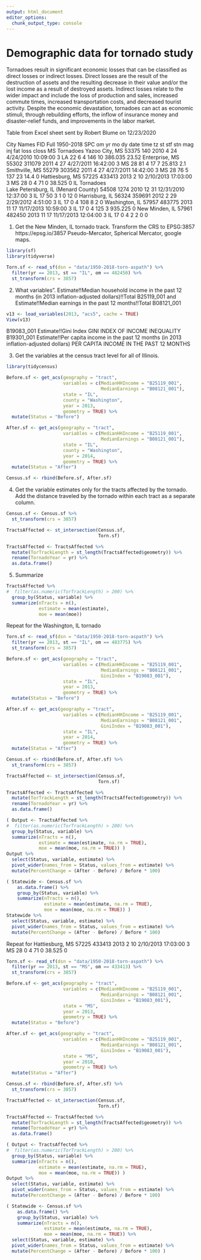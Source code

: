 ```yaml
---
output: html_document
editor_options: 
  chunk_output_type: console
---
```

# Demographic data for tornado study

Tornadoes result in significant economic losses that can be classified as direct losses or indirect losses. Direct losses are the result of the destruction of assets and the resulting decrease in their value and/or the lost income as a result of destroyed assets. Indirect losses relate to the wider impact and include the loss of production and sales, increased commute times, increased transportation costs, and decreased tourist activity. Despite the economic devastation, tornadoes can act as economic stimuli, through rebuilding efforts, the inflow of insurance money and disaster-relief funds, and improvements in the labor market.

Table from Excel sheet sent by Robert Blume on 12/23/2020

City Names	FID  Full 1950-2018 SPC	om	yr	mo	dy	date	time	tz	st	stf	stn	mag	inj	fat	loss	closs
    MS Tornadoes
Yazoo City, MS	53375	140	2010	4	24	4/24/2010	10:09:00	3	LA	22	6	4	146	10	386.035	23.52
Enterprise, MS	55302	311079	2011	4	27	4/27/2011	16:42:00	3	MS	28	81	4	17	7	25.813	2.1
Smithville, MS	55279	303562	2011	4	27	4/27/2011	14:42:00	3	MS	28	76	5	137	23	14.4	0
Hattiesburg, MS	57225	433413	2013	2	10	2/10/2013	17:03:00	3	MS	28	0	4	71	0	38.525	0
		IL Tornadoes														
Lake Petersburg, IL (Menard County)	54508	1274	2010	12	31	12/31/2010	12:37:00	3	IL	17	50	3	1	0	12	0
Harrisburg, IL	56324	359691	2012	2	29	2/29/2012	4:51:00	3	IL	17	0	4	108	8	2	0
Washington, IL 	57957	483775	2013	11	17	11/17/2013	10:59:00	3	IL	17	0	4	125	3	935.225	0
New Minden, IL	57961	482450	2013	11	17	11/17/2013	12:04:00	3	IL	17	0	4	2	2	0	0

1. Get the New Minden, IL tornado track. Transform the CRS to EPSG:3857 https://epsg.io/3857 Pseudo-Mercator, Spherical Mercator, google maps.
```r
library(sf)
library(tidyverse)

Torn.sf <- read_sf(dsn = "data/1950-2018-torn-aspath") %>%
  filter(yr == 2013, st == "IL", om == 482450) %>%
  st_transform(crs = 3857)
```

2. What variables". Estimate!!Median household income in the past 12 months (in 2013 inflation-adjusted dollars)!!Total B25119_001 and 
Estimate!!Median earnings in the past 12 months!!Total B08121_001
```r
v13 <- load_variables(2013, "acs5", cache = TRUE)
View(v13)
```

B19083_001 Estimate!!Gini Index GINI INDEX OF INCOME INEQUALITY
B19301_001 Estimate!!Per capita income in the past 12 months (in 2013 inflation-adjusted dollars) PER CAPITA INCOME IN THE PAST 12 MONTHS

3. Get the variables at the census tract level for all of Illinois.
```r
library(tidycensus)

Before.sf <- get_acs(geography = "tract", 
                     variables = c(MedianHHIncome = "B25119_001",
                                   MedianEarnings = "B08121_001"), 
                     state = "IL", 
                     county = "Washington",
                     year = 2013,
                     geometry = TRUE) %>%
  mutate(Status = "Before") 

After.sf <- get_acs(geography = "tract", 
                     variables = c(MedianHHIncome = "B25119_001",
                                   MedianEarnings = "B08121_001"), 
                     state = "IL", 
                     county = "Washington",
                     year = 2014,
                     geometry = TRUE) %>%
  mutate(Status = "After")

Census.sf <- rbind(Before.sf, After.sf) 
```

4. Get the variable estimates only for the tracts affected by the tornado. Add the distance traveled by the tornado within each tract as a separate column.
```r
Census.sf <- Census.sf %>%
  st_transform(crs = 3857)

TractsAffected <- st_intersection(Census.sf,
                                  Torn.sf)

TractsAffected <- TractsAffected %>%
  mutate(TorTrackLength = st_length(TractsAffected$geometry)) %>%
  rename(TornadoYear = yr) %>%
  as.data.frame()
```

5. Summarize
```r
TractsAffected %>%
#  filter(as.numeric(TorTrackLength) > 200) %>%
  group_by(Status, variable) %>%
  summarize(nTracts = n(),
            estimate = mean(estimate),
            moe = mean(moe))
```

Repeat for the Washington, IL tornado
```r
Torn.sf <- read_sf(dsn = "data/1950-2018-torn-aspath") %>%
  filter(yr == 2013, st == "IL", om == 483775) %>%
  st_transform(crs = 3857)

Before.sf <- get_acs(geography = "tract", 
                     variables = c(MedianHHIncome = "B25119_001",
                                   MedianEarnings = "B08121_001",
                                   GiniIndex = "B19083_001"), 
                     state = "IL", 
                     year = 2013,
                     geometry = TRUE) %>%
  mutate(Status = "Before") 

After.sf <- get_acs(geography = "tract", 
                     variables = c(MedianHHIncome = "B25119_001",
                                   MedianEarnings = "B08121_001",
                                   GiniIndex = "B19083_001"), 
                     state = "IL", 
                     year = 2014,
                     geometry = TRUE) %>%
  mutate(Status = "After")

Census.sf <- rbind(Before.sf, After.sf) %>%
  st_transform(crs = 3857)

TractsAffected <- st_intersection(Census.sf,
                                  Torn.sf)

TractsAffected <- TractsAffected %>%
  mutate(TorTrackLength = st_length(TractsAffected$geometry)) %>%
  rename(TornadoYear = yr) %>%
  as.data.frame()

( Output <- TractsAffected %>%
#  filter(as.numeric(TorTrackLength) > 200) %>%
  group_by(Status, variable) %>%
  summarize(nTracts = n(),
            estimate = mean(estimate, na.rm = TRUE),
            moe = mean(moe, na.rm = TRUE)) )
Output %>% 
  select(Status, variable, estimate) %>%
  pivot_wider(names_from = Status, values_from = estimate) %>%
  mutate(PercentChange = (After - Before) / Before * 100)

( Statewide <- Census.sf %>%
    as.data.frame() %>%
    group_by(Status, variable) %>%
    summarize(nTracts = n(),
              estimate = mean(estimate, na.rm = TRUE),
              moe = mean(moe, na.rm = TRUE)) )
Statewide %>% 
  select(Status, variable, estimate) %>%
  pivot_wider(names_from = Status, values_from = estimate) %>%
  mutate(PercentChange = (After - Before) / Before * 100)
```

Repeat for Hattiesburg, MS	57225	433413	2013	2	10	2/10/2013	17:03:00	3	MS	28	0	4	71	0	38.525	0
```r
Torn.sf <- read_sf(dsn = "data/1950-2018-torn-aspath") %>%
  filter(yr == 2013, st == "MS", om == 433413) %>%
  st_transform(crs = 3857)

Before.sf <- get_acs(geography = "tract", 
                     variables = c(MedianHHIncome = "B25119_001",
                                   MedianEarnings = "B08121_001",
                                   GiniIndex = "B19083_001"), 
                     state = "MS", 
                     year = 2013,
                     geometry = TRUE) %>%
  mutate(Status = "Before") 

After.sf <- get_acs(geography = "tract", 
                     variables = c(MedianHHIncome = "B25119_001",
                                   MedianEarnings = "B08121_001",
                                   GiniIndex = "B19083_001"), 
                     state = "MS", 
                     year = 2018,
                     geometry = TRUE) %>%
  mutate(Status = "After")

Census.sf <- rbind(Before.sf, After.sf) %>%
  st_transform(crs = 3857)

TractsAffected <- st_intersection(Census.sf,
                                  Torn.sf)

TractsAffected <- TractsAffected %>%
  mutate(TorTrackLength = st_length(TractsAffected$geometry)) %>%
  rename(TornadoYear = yr) %>%
  as.data.frame()

( Output <- TractsAffected %>%
#  filter(as.numeric(TorTrackLength) > 200) %>%
  group_by(Status, variable) %>%
  summarize(nTracts = n(),
            estimate = mean(estimate, na.rm = TRUE),
            moe = mean(moe, na.rm = TRUE)) )
Output %>% 
  select(Status, variable, estimate) %>%
  pivot_wider(names_from = Status, values_from = estimate) %>%
  mutate(PercentChange = (After - Before) / Before * 100)

( Statewide <- Census.sf %>%
    as.data.frame() %>%
    group_by(Status, variable) %>%
    summarize(nTracts = n(),
              estimate = mean(estimate, na.rm = TRUE),
              moe = mean(moe, na.rm = TRUE)) %>%
  select(Status, variable, estimate) %>%
  pivot_wider(names_from = Status, values_from = estimate) %>%
  mutate(PercentChange = (After - Before) / Before * 100) )
```